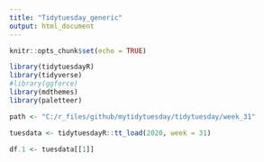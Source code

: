 ```yaml
---
title: "Tidytuesday_generic"
output: html_document
---
```


```r
knitr::opts_chunk$set(echo = TRUE)
```

```r
library(tidytuesdayR)
library(tidyverse)
#library(ggforce)
library(mdthemes)
library(paletteer)

path <- "C:/r_files/github/mytidytuesday/tidytuesday/week_31"
```

```r
tuesdata <- tidytuesdayR::tt_load(2020, week = 31)
```

```r
df.1 <- tuesdata[[1]]
```
